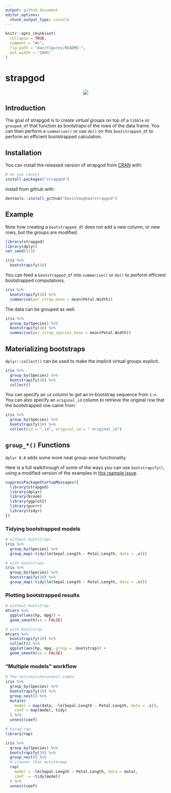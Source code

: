 ```yaml
---
output: github_document
editor_options: 
  chunk_output_type: console
---
```


<!-- README.md is generated from README.Rmd. Please edit that file -->

```r
knitr::opts_chunk$set(
  collapse = TRUE,
  comment = "#>",
  fig.path = "man/figures/README-",
  out.width = "100%"
)
```
# strapgod

<p align="center">
  <img src="./man/figures/strap-god.jpg">
</p>

## Introduction

The goal of strapgod is to create _virtual groups_ on top of a `tibble` or 
`grouped_df` that function as bootstraps of the rows of the data frame. You can
then perform a `summarise()` or use `do()` on this `bootstrapped_df` to perform
an efficient bootstrapped calculation.

## Installation

You can install the released version of strapgod from [CRAN](https://CRAN.R-project.org) with:

``` r
# no you cannot
install.packages("strapgod")
```

Install from github with:

``` r
devtools::install_github("DavisVaughan/strapgod")
```

## Example

Note how creating a `bootstrapped_df` does not add a new column, or new rows,
but the groups are modified.

```r
library(strapgod)
library(dplyr)
set.seed(123)

iris %>%
  bootstrapify(10)
```

You can feed a `bootstrapped_df` into `summarise()` or `do()` to perform
efficient bootstrapped computations.

```r
iris %>%
  bootstrapify(10) %>%
  summarise(per_strap_mean = mean(Petal.Width))
```

The data can be grouped as well.

```r
iris %>%
  group_by(Species) %>%
  bootstrapify(10) %>%
  summarise(per_strap_species_mean = mean(Petal.Width))
```

## Materializing bootstraps

`dplyr::collect()` can be used to make the implicit virtual groups explicit.

```r
iris %>%
  group_by(Species) %>%
  bootstrapify(10) %>%
  collect()
```

You can specify an `id` column to get an in-bootstrap sequence from `1:n`. You 
can also specify an `original_id` column to retrieve the original row that 
the bootstrapped row came from.

```r
iris %>%
  group_by(Species) %>%
  bootstrapify(10) %>%
  collect(id = ".id", original_id = ".original_id")
```

## `group_*()` Functions

`dplyr 0.8` adds some more neat group-wise functionality. 

Here is a full walkthrough of some of the ways you can use `bootstrapify()`,
using a modified version of the examples in [this rsample issue](https://github.com/tidymodels/rsample/issues/52).

```r
suppressPackageStartupMessages({
  library(strapgod)
  library(dplyr)
  library(broom)
  library(ggplot2)
  library(purrr)
  library(tidyr)
})
```

### Tidying bootstrapped models 

```r
# without bootstraps
iris %>%
  group_by(Species) %>%
  group_map(~tidy(lm(Sepal.Length ~ Petal.Length, data = .x)))

# with bootstraps
iris %>%
  group_by(Species) %>%
  bootstrapify(10) %>%
  group_map(~tidy(lm(Sepal.Length ~ Petal.Length, data = .x)))
```

### Plotting bootstrapped results

```r
# without bootstrap
mtcars %>%
  ggplot(aes(hp, mpg)) + 
  geom_smooth(se = FALSE)

# with bootstrap
mtcars %>%
  bootstrapify(10) %>%
  collect() %>%
  ggplot(aes(hp, mpg, group = .bootstrap)) + 
  geom_smooth(se = FALSE)

```

### "Multiple models" workflow

```r
# The nest+mutate+unnest combo
iris %>% 
  group_by(Species) %>%
  bootstrapify(10) %>%
  group_nest() %>%
  mutate(
    model = map(data, ~lm(Sepal.Length ~ Petal.Length, data = .x)),
    coef = map(model, tidy)
  ) %>%
  unnest(coef)

# Using rap  
library(rap)

iris %>% 
  group_by(Species) %>%
  bootstrapify(10) %>%
  group_nest() %>%
  # cleaner than mutate+map
  rap(
    model = ~lm(Sepal.Length ~ Petal.Length, data = data),
    coef  = ~tidy(model)
  ) %>%
  unnest(coef)
```

